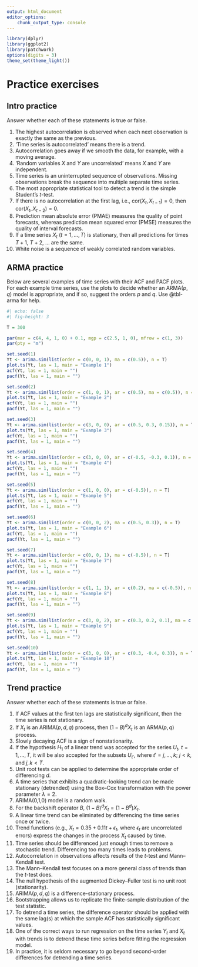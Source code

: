 ```yaml
---
output: html_document
editor_options:
    chunk_output_type: console
---
```


```r
library(dplyr)
library(ggplot2)
library(patchwork)
options(digits = 3)
theme_set(theme_light())
```

# Practice exercises

## Intro practice {#sec-intropractice}

Answer whether each of these statements is true or false.

1. The highest autocorrelation is observed when each next observation is exactly the same as the previous.
1. 'Time series is autocorrelated' means there is a trend.
1. Autocorrelation goes away if we smooth the data, for example, with a moving average.
1. 'Random variables $X$ and $Y$ are uncorrelated' means $X$ and $Y$ are independent.
1. Time series is an uninterrupted sequence of observations. Missing observations break the sequence into multiple separate time series.
1. The most appropriate statistical tool to detect a trend is the simple Student's $t$-test.
1. If there is no autocorrelation at the first lag, i.e., $\mathrm{cor}(X_t, X_{t-1}) = 0$, then $\mathrm{cor}(X_t, X_{t-2}) = 0$.
1. Prediction mean absolute error (PMAE) measures the quality of point forecasts, whereas prediction mean squared error (PMSE) measures the quality of interval forecasts. 
1. If a time series $X_t$ ($t = 1, \dots, T$) is stationary, then all predictions for times $T+1$, $T+2$, $\dots$ are the same.
1. White noise is a sequence of weakly correlated random variables.


## ARMA practice {#sec-acfpractice}

Below are several examples of time series with their ACF and PACF plots. 
For each example time series, use the plots to decide whether an ARMA($p, q$) model is appropriate, and if so, suggest the orders $p$ and $q$. 
Use @tbl-arma for help.

```r
#| echo: false
#| fig-height: 3

T = 300

par(mar = c(4, 4, 1, 0) + 0.1, mgp = c(2.5, 1, 0), mfrow = c(1, 3))
par(pty = "m")

set.seed(1)
Yt <- arima.sim(list(order = c(0, 0, 1), ma = c(0.5)), n = T)
plot.ts(Yt, las = 1, main = "Example 1")
acf(Yt, las = 1, main = "")
pacf(Yt, las = 1, main = "")

set.seed(2)
Yt <- arima.sim(list(order = c(1, 0, 1), ar = c(0.5), ma = c(0.5)), n = T)
plot.ts(Yt, las = 1, main = "Example 2")
acf(Yt, las = 1, main = "")
pacf(Yt, las = 1, main = "")

set.seed(3)
Yt <- arima.sim(list(order = c(3, 0, 0), ar = c(0.5, 0.3, 0.15)), n = T)
plot.ts(Yt, las = 1, main = "Example 3")
acf(Yt, las = 1, main = "")
pacf(Yt, las = 1, main = "")

set.seed(4)
Yt <- arima.sim(list(order = c(3, 0, 0), ar = c(-0.5, -0.3, 0.1)), n = T)
plot.ts(Yt, las = 1, main = "Example 4")
acf(Yt, las = 1, main = "")
pacf(Yt, las = 1, main = "")

set.seed(5)
Yt <- arima.sim(list(order = c(1, 0, 0), ar = c(-0.5)), n = T)
plot.ts(Yt, las = 1, main = "Example 5")
acf(Yt, las = 1, main = "")
pacf(Yt, las = 1, main = "")

set.seed(6)
Yt <- arima.sim(list(order = c(0, 0, 2), ma = c(0.5, 0.3)), n = T)
plot.ts(Yt, las = 1, main = "Example 6")
acf(Yt, las = 1, main = "")
pacf(Yt, las = 1, main = "")

set.seed(7)
Yt <- arima.sim(list(order = c(0, 0, 1), ma = c(-0.5)), n = T)
plot.ts(Yt, las = 1, main = "Example 7")
acf(Yt, las = 1, main = "")
pacf(Yt, las = 1, main = "")

set.seed(8)
Yt <- arima.sim(list(order = c(1, 1, 1), ar = c(0.2), ma = c(-0.5)), n = T)
plot.ts(Yt, las = 1, main = "Example 8")
acf(Yt, las = 1, main = "")
pacf(Yt, las = 1, main = "")

set.seed(9)
Yt <- arima.sim(list(order = c(3, 0, 2), ar = c(0.3, 0.2, 0.1), ma = c(0.1, 0.1)), n = T)
plot.ts(Yt, las = 1, main = "Example 9")
acf(Yt, las = 1, main = "")
pacf(Yt, las = 1, main = "")

set.seed(10)
Yt <- arima.sim(list(order = c(3, 0, 0), ar = c(0.3, -0.4, 0.3)), n = T)
plot.ts(Yt, las = 1, main = "Example 10")
acf(Yt, las = 1, main = "")
pacf(Yt, las = 1, main = "")
```


## Trend practice {#sec-trendpractice}

Answer whether each of these statements is true or false.

1. If ACF values at the first ten lags are statistically significant, then the time series is not stationary.
1. If $X_t$ is an ARIMA$(p,d,q)$ process, then $(1-B)^d X_t$ is an ARMA$(p,q)$ process.
1. Slowly decaying ACF is a sign of nonstationarity.
1. If the hypothesis $H_1$ of a linear trend was accepted for the series $U_t$, $t = 1, \dots, T$, it will be also accepted for the subsets $U_{t'}$, where $t' = j, \dots, k$; $j<k$, and $j,k < T$.
1. Unit root tests can be applied to determine the appropriate order of differencing $d$.
1. A time series that exhibits a quadratic-looking trend can be made stationary (detrended) using the Box--Cox transformation with the power parameter $\lambda = 2$.
1. ARIMA(0,1,0) model is a random walk.
1. For the backshift operator $B$, $(1-B)^dX_t = (1-B^d)X_t$.
1. A linear time trend can be eliminated by differencing the time series once or twice.
1. Trend functions (e.g., $X_t = 0.35 + 0.11t + \epsilon_t$, where $\epsilon_t$ are uncorrelated errors) express the changes in the process $X_t$ caused by time.
1. Time series should be differenced just enough times to remove a stochastic trend. Differencing too many times leads to problems.
1. Autocorrelation in observations affects results of the $t$-test and Mann--Kendall test.
1. The Mann--Kendall test focuses on a more general class of trends than the $t$-test does.
1. The null hypothesis of the augmented Dickey--Fuller test is no unit root (stationarity).
1. ARIMA$(p,d,q)$ is a difference-stationary process.
1. Bootstrapping allows us to replicate the finite-sample distribution of the test statistic.
1. To detrend a time series, the difference operator should be applied with the same lag(s) at which the sample ACF has statistically significant values.
1. One of the correct ways to run regression on the time series $Y_t$ and $X_t$ with trends is to detrend these time series before fitting the regression model.
1. In practice, it is seldom necessary to go beyond second-order differences for detrending a time series.
